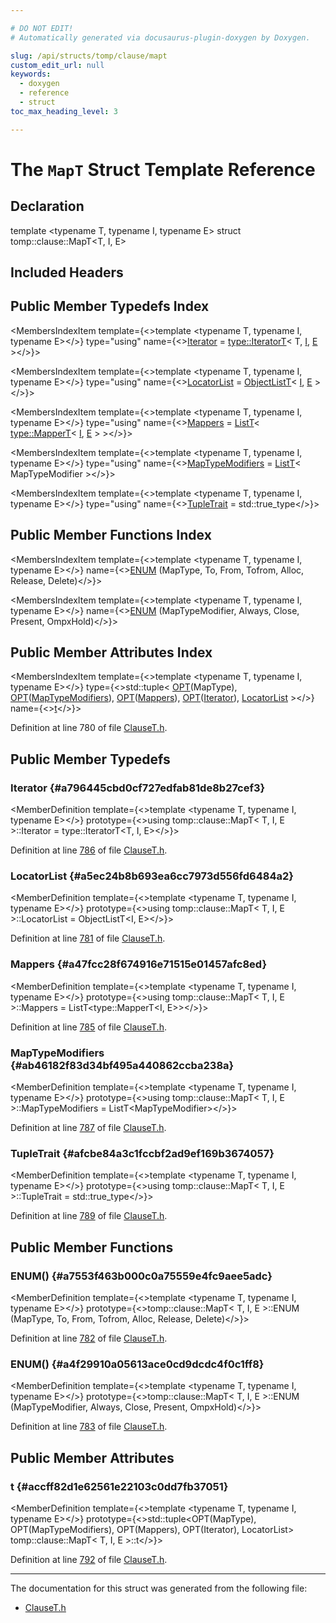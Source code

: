 ```yaml
---

# DO NOT EDIT!
# Automatically generated via docusaurus-plugin-doxygen by Doxygen.

slug: /api/structs/tomp/clause/mapt
custom_edit_url: null
keywords:
  - doxygen
  - reference
  - struct
toc_max_heading_level: 3

---
```





# The `MapT` Struct Template Reference

<DoxygenPage pluginConfig={pluginConfig}>



## Declaration

<CodeBlock>template &lt;typename T, typename I, typename E&gt;
struct tomp::clause::MapT&lt;T, I, E&gt;</CodeBlock>

## Included Headers

<IncludesList>
<IncludesListItem
  filePath="llvm/Frontend/OpenMP/ClauseT.h"
  permalink="/docs/api/files/include/include/llvm/include/llvm/frontend/include/llvm/frontend/openmp/clauset-h"
  isLocal="true" />
</IncludesList>

## Public Member Typedefs Index

<MembersIndex>

<MembersIndexItem
  template={<>template &lt;typename T, typename I, typename E&gt;</>}
  type="using"
  name={<><a href="#a796445cbd0cf727edfab81de8b27cef3">Iterator</a> = <a href="/docs/api/namespaces/tomp/type/#a2e47116f4b68cff5dd929f1af486d558">type::IteratorT</a>&lt; T, <a href="/docs/api/files/lib/lib/support/md5-cpp/#ac0eafdc9ee161b71e7af98af736952fd">I</a>, <a href="/docs/api/files/lib/lib/ir/builtingcs-cpp/#abb2b3a60ccc38a28239e19a1646e0c8a">E</a> &gt;</>}>
</MembersIndexItem>

<MembersIndexItem
  template={<>template &lt;typename T, typename I, typename E&gt;</>}
  type="using"
  name={<><a href="#a5ec24b8b693ea6cc7973d556fd6484a2">LocatorList</a> = <a href="/docs/api/namespaces/tomp/#a72baebfd95c78979ac780815560e975f">ObjectListT</a>&lt; <a href="/docs/api/files/lib/lib/support/md5-cpp/#ac0eafdc9ee161b71e7af98af736952fd">I</a>, <a href="/docs/api/files/lib/lib/ir/builtingcs-cpp/#abb2b3a60ccc38a28239e19a1646e0c8a">E</a> &gt;</>}>
</MembersIndexItem>

<MembersIndexItem
  template={<>template &lt;typename T, typename I, typename E&gt;</>}
  type="using"
  name={<><a href="#a47fcc28f674916e71515e01457afc8ed">Mappers</a> = <a href="/docs/api/namespaces/tomp/#aa98ed225fbb1e1bb47d1a5f2e9277b44">ListT</a>&lt; <a href="/docs/api/structs/tomp/type/mappert">type::MapperT</a>&lt; <a href="/docs/api/files/lib/lib/support/md5-cpp/#ac0eafdc9ee161b71e7af98af736952fd">I</a>, <a href="/docs/api/files/lib/lib/ir/builtingcs-cpp/#abb2b3a60ccc38a28239e19a1646e0c8a">E</a> &gt; &gt;</>}>
</MembersIndexItem>

<MembersIndexItem
  template={<>template &lt;typename T, typename I, typename E&gt;</>}
  type="using"
  name={<><a href="#ab46182f83d34bf495a440862ccba238a">MapTypeModifiers</a> = <a href="/docs/api/namespaces/tomp/#aa98ed225fbb1e1bb47d1a5f2e9277b44">ListT</a>&lt; MapTypeModifier &gt;</>}>
</MembersIndexItem>

<MembersIndexItem
  template={<>template &lt;typename T, typename I, typename E&gt;</>}
  type="using"
  name={<><a href="#afcbe84a3c1fccbf2ad9ef169b3674057">TupleTrait</a> = std::true&#95;type</>}>
</MembersIndexItem>

</MembersIndex>

## Public Member Functions Index

<MembersIndex>

<MembersIndexItem
  template={<>template &lt;typename T, typename I, typename E&gt;</>}
  name={<><a href="#a7553f463b000c0a75559e4fc9aee5adc">ENUM</a> (MapType, To, From, Tofrom, Alloc, Release, Delete)</>}>
</MembersIndexItem>

<MembersIndexItem
  template={<>template &lt;typename T, typename I, typename E&gt;</>}
  name={<><a href="#a4f29910a05613ace0cd9dcdc4f0c1ff8">ENUM</a> (MapTypeModifier, Always, Close, Present, OmpxHold)</>}>
</MembersIndexItem>

</MembersIndex>

## Public Member Attributes Index

<MembersIndex>

<MembersIndexItem
  template={<>template &lt;typename T, typename I, typename E&gt;</>}
  type={<>std::tuple&lt; <a href="/docs/api/files/include/include/llvm/include/llvm/frontend/include/llvm/frontend/openmp/clauset-h/#ada7f0f6bd89e8da75bbe822caa7f5bab">OPT</a>(MapType), <a href="/docs/api/files/include/include/llvm/include/llvm/frontend/include/llvm/frontend/openmp/clauset-h/#ada7f0f6bd89e8da75bbe822caa7f5bab">OPT</a>(<a href="#ab46182f83d34bf495a440862ccba238a">MapTypeModifiers</a>), <a href="/docs/api/files/include/include/llvm/include/llvm/frontend/include/llvm/frontend/openmp/clauset-h/#ada7f0f6bd89e8da75bbe822caa7f5bab">OPT</a>(<a href="#a47fcc28f674916e71515e01457afc8ed">Mappers</a>), <a href="/docs/api/files/include/include/llvm/include/llvm/frontend/include/llvm/frontend/openmp/clauset-h/#ada7f0f6bd89e8da75bbe822caa7f5bab">OPT</a>(<a href="#a796445cbd0cf727edfab81de8b27cef3">Iterator</a>), <a href="#a5ec24b8b693ea6cc7973d556fd6484a2">LocatorList</a> &gt;</>}
  name={<><a href="#accff82d1e62561e22103c0dd7fb37051">t</a></>}>
</MembersIndexItem>

</MembersIndex>


Definition at line 780 of file <a href="/docs/api/files/include/include/llvm/include/llvm/frontend/include/llvm/frontend/openmp/clauset-h">ClauseT.h</a>.

<SectionDefinition>

## Public Member Typedefs

### Iterator {#a796445cbd0cf727edfab81de8b27cef3}

<MemberDefinition
  template={<>template &lt;typename T, typename I, typename E&gt;</>}
  prototype={<>using tomp::clause::MapT&lt; T, I, E &gt;::Iterator =  type::IteratorT&lt;T, I, E&gt;</>}>

Definition at line <a href="/docs/api/files/include/include/llvm/include/llvm/frontend/include/llvm/frontend/openmp/clauset-h/#l00786">786</a> of file <a href="/docs/api/files/include/include/llvm/include/llvm/frontend/include/llvm/frontend/openmp/clauset-h">ClauseT.h</a>.
</MemberDefinition>

### LocatorList {#a5ec24b8b693ea6cc7973d556fd6484a2}

<MemberDefinition
  template={<>template &lt;typename T, typename I, typename E&gt;</>}
  prototype={<>using tomp::clause::MapT&lt; T, I, E &gt;::LocatorList =  ObjectListT&lt;I, E&gt;</>}>

Definition at line <a href="/docs/api/files/include/include/llvm/include/llvm/frontend/include/llvm/frontend/openmp/clauset-h/#l00781">781</a> of file <a href="/docs/api/files/include/include/llvm/include/llvm/frontend/include/llvm/frontend/openmp/clauset-h">ClauseT.h</a>.
</MemberDefinition>

### Mappers {#a47fcc28f674916e71515e01457afc8ed}

<MemberDefinition
  template={<>template &lt;typename T, typename I, typename E&gt;</>}
  prototype={<>using tomp::clause::MapT&lt; T, I, E &gt;::Mappers =  ListT&lt;type::MapperT&lt;I, E&gt;&gt;</>}>

Definition at line <a href="/docs/api/files/include/include/llvm/include/llvm/frontend/include/llvm/frontend/openmp/clauset-h/#l00785">785</a> of file <a href="/docs/api/files/include/include/llvm/include/llvm/frontend/include/llvm/frontend/openmp/clauset-h">ClauseT.h</a>.
</MemberDefinition>

### MapTypeModifiers {#ab46182f83d34bf495a440862ccba238a}

<MemberDefinition
  template={<>template &lt;typename T, typename I, typename E&gt;</>}
  prototype={<>using tomp::clause::MapT&lt; T, I, E &gt;::MapTypeModifiers =  ListT&lt;MapTypeModifier&gt;</>}>

Definition at line <a href="/docs/api/files/include/include/llvm/include/llvm/frontend/include/llvm/frontend/openmp/clauset-h/#l00787">787</a> of file <a href="/docs/api/files/include/include/llvm/include/llvm/frontend/include/llvm/frontend/openmp/clauset-h">ClauseT.h</a>.
</MemberDefinition>

### TupleTrait {#afcbe84a3c1fccbf2ad9ef169b3674057}

<MemberDefinition
  template={<>template &lt;typename T, typename I, typename E&gt;</>}
  prototype={<>using tomp::clause::MapT&lt; T, I, E &gt;::TupleTrait =  std::true&#95;type</>}>

Definition at line <a href="/docs/api/files/include/include/llvm/include/llvm/frontend/include/llvm/frontend/openmp/clauset-h/#l00789">789</a> of file <a href="/docs/api/files/include/include/llvm/include/llvm/frontend/include/llvm/frontend/openmp/clauset-h">ClauseT.h</a>.
</MemberDefinition>

</SectionDefinition>

<SectionDefinition>

## Public Member Functions

### ENUM() {#a7553f463b000c0a75559e4fc9aee5adc}

<MemberDefinition
  template={<>template &lt;typename T, typename I, typename E&gt;</>}
  prototype={<>tomp::clause::MapT&lt; T, I, E &gt;::ENUM (MapType, To, From, Tofrom, Alloc, Release, Delete)</>}>

Definition at line <a href="/docs/api/files/include/include/llvm/include/llvm/frontend/include/llvm/frontend/openmp/clauset-h/#l00782">782</a> of file <a href="/docs/api/files/include/include/llvm/include/llvm/frontend/include/llvm/frontend/openmp/clauset-h">ClauseT.h</a>.
</MemberDefinition>

### ENUM() {#a4f29910a05613ace0cd9dcdc4f0c1ff8}

<MemberDefinition
  template={<>template &lt;typename T, typename I, typename E&gt;</>}
  prototype={<>tomp::clause::MapT&lt; T, I, E &gt;::ENUM (MapTypeModifier, Always, Close, Present, OmpxHold)</>}>

Definition at line <a href="/docs/api/files/include/include/llvm/include/llvm/frontend/include/llvm/frontend/openmp/clauset-h/#l00783">783</a> of file <a href="/docs/api/files/include/include/llvm/include/llvm/frontend/include/llvm/frontend/openmp/clauset-h">ClauseT.h</a>.
</MemberDefinition>

</SectionDefinition>

<SectionDefinition>

## Public Member Attributes

### t {#accff82d1e62561e22103c0dd7fb37051}

<MemberDefinition
  template={<>template &lt;typename T, typename I, typename E&gt;</>}
  prototype={<>std::tuple&lt;OPT(MapType), OPT(MapTypeModifiers), OPT(Mappers), OPT(Iterator), LocatorList&gt; tomp::clause::MapT&lt; T, I, E &gt;::t</>}>

Definition at line <a href="/docs/api/files/include/include/llvm/include/llvm/frontend/include/llvm/frontend/openmp/clauset-h/#l00792">792</a> of file <a href="/docs/api/files/include/include/llvm/include/llvm/frontend/include/llvm/frontend/openmp/clauset-h">ClauseT.h</a>.
</MemberDefinition>

</SectionDefinition>

<hr/>

The documentation for this struct was generated from the following file:

<ul>
<li><a href="/docs/api/files/include/include/llvm/include/llvm/frontend/include/llvm/frontend/openmp/clauset-h">ClauseT.h</a></li>
</ul>

</DoxygenPage>
